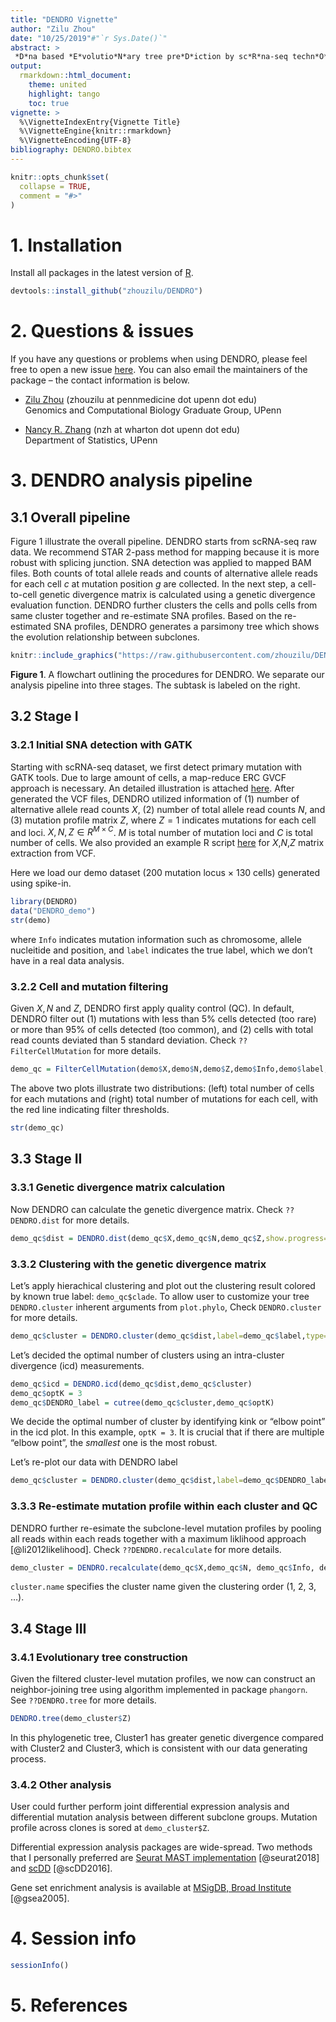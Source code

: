 ```yaml
---
title: "DENDRO Vignette"
author: "Zilu Zhou"
date: "10/25/2019"#"`r Sys.Date()`"
abstract: >
 *D*na based *E*volutio*N*ary tree pre*D*iction by sc*R*na-seq techn*O*logy (DENDRO) is a statistical framework that takes scRNA-seq data for a tumor and accurately reconstructs its phylogeny, assigning each single cell from the scRNA-seq data to a subclone. Our approach allows us to (1) cluster cells based on genomic profiles while accounting for transcriptional bursting, technical dropout and sequencing error, as benchmarked on in silico mixture and a spike-in analysis, (2) make robust mutation profile inference in subclonal resolution, and (3) perform DNA-RNA joint analysis with same set of cells and examine the relationship between transcriptomic variation and mutation profile. For more detail, please check our [biorixv preprint, no link yet](www.rstudio.com)
output: 
  rmarkdown::html_document:
    theme: united
    highlight: tango
    toc: true
vignette: >
  %\VignetteIndexEntry{Vignette Title}
  %\VignetteEngine{knitr::rmarkdown}
  %\VignetteEncoding{UTF-8}
bibliography: DENDRO.bibtex
---
```


```r
knitr::opts_chunk$set(
  collapse = TRUE,
  comment = "#>"
)
```

# 1. Installation
Install all packages in the latest version of [R](https://www.r-project.org/).
```r
devtools::install_github("zhouzilu/DENDRO")
```

# 2. Questions & issues
If you have any questions or problems when using DENDRO, please feel free to open a new issue [here](https://github.com/zhouzilu/DENDRO/issues). You can also email the maintainers of the package -- the contact information is below.

* [Zilu Zhou](https://statistics.wharton.upenn.edu/profile/zhouzilu/) (zhouzilu at pennmedicine dot upenn dot edu)
  <br>
  Genomics and Computational Biology Graduate Group, UPenn

* [Nancy R. Zhang](https://statistics.wharton.upenn.edu/profile/nzh/) (nzh at wharton dot upenn dot edu)
  <br>
  Department of Statistics, UPenn

# 3. DENDRO analysis pipeline
## 3.1 Overall pipeline 

Figure 1 illustrate the overall pipeline. DENDRO starts from scRNA-seq raw data. We recommend STAR 2-pass method for mapping because it is more robust with splicing junction. SNA detection was applied to mapped BAM files. Both counts of total allele reads and counts of alternative allele reads for each cell $c$ at mutation position $g$ are collected. In the next step, a cell-to-cell genetic divergence matrix is calculated using a genetic divergence evaluation function. DENDRO further clusters the cells and polls cells from same cluster together and re-estimate SNA profiles. Based on the re-estimated SNA profiles, DENDRO generates a parsimony tree which shows the evolution relationship between subclones.

```r
knitr::include_graphics("https://raw.githubusercontent.com/zhouzilu/DENDRO/master/figure/Pkg_FIG-01.jpg")
```
  **Figure 1**. A flowchart outlining the procedures for DENDRO. We separate our analysis pipeline into three stages. The subtask is labeled on the right.

## 3.2 Stage I
### 3.2.1 Initial SNA detection with GATK

Starting with scRNA-seq dataset, we first detect primary mutation with GATK tools. Due to large amount of cells, a map-reduce ERC GVCF approach is necessary. An detailed illustration is attached [here](https://github.com/zhouzilu/DENDRO/blob/master/script/vcf_to_DENDROinput.R). After generated the VCF files, DENDRO utilized information of (1) number of alternative allele read counts $X$, (2) number of total allele read counts $N$, and (3) mutation profile matrix $Z$, where $Z=1$ indicates mutations for each cell and loci. $X, N, Z \in R^{M \times C}$. $M$ is total number of mutation loci and $C$ is total number of cells. We also provided an example R script [here]() for $X$,$N$,$Z$ matrix extraction from VCF.

Here we load our demo dataset (200 mutation locus $\times$ 130 cells) generated using spike-in.
```r
library(DENDRO)
data("DENDRO_demo")
str(demo)
```

where `Info` indicates mutation information such as chromosome, allele nucleitide and position, and `label` indicates the true label, which we don't have in a real data analysis.

### 3.2.2 Cell and mutation filtering 

Given $X, N$ and $Z$, DENDRO first apply quality control (QC). In default, DENDRO filter out (1) mutations with less than 5% cells detected (too rare) or more than 95% of cells detected (too common), and (2) cells with total read counts deviated than 5 standard deviation. Check `??FilterCellMutation` for more details. 

```r
demo_qc = FilterCellMutation(demo$X,demo$N,demo$Z,demo$Info,demo$label,cut.off.VAF = 0.05, cut.off.sd = 5)
```

The above two plots illustrate two distributions: (left) total number of cells for each mutations and (right) total number of mutations for each cell, with the red line indicating filter thresholds.

```r
str(demo_qc)
```


## 3.3 Stage II
### 3.3.1 Genetic divergence matrix calculation

Now DENDRO can calculate the genetic divergence matrix. Check `??DENDRO.dist` for more details.

```r
demo_qc$dist = DENDRO.dist(demo_qc$X,demo_qc$N,demo_qc$Z,show.progress=FALSE)
```

### 3.3.2 Clustering with the genetic divergence matrix

Let's apply hierachical clustering and plot out the clustering result colored by known true label: `demo_qc$clade`. To allow user to customize your tree `DENDRO.cluster` inherent arguments from `plot.phylo`, Check `DENDRO.cluster` for more details.

```r
demo_qc$cluster = DENDRO.cluster(demo_qc$dist,label=demo_qc$label,type='fan')
```

Let's decided the optimal number of clusters using an intra-cluster divergence (icd) measurements.

```r
demo_qc$icd = DENDRO.icd(demo_qc$dist,demo_qc$cluster)
demo_qc$optK = 3
demo_qc$DENDRO_label = cutree(demo_qc$cluster,demo_qc$optK)
```

We decide the optimal number of cluster by identifying kink or "elbow point" in the icd plot. In this example, `optK = 3`. It is crucial that if there are multiple "elbow point", the *smallest* one is the most robust.

Let's re-plot our data with DENDRO label

```r
demo_qc$cluster = DENDRO.cluster(demo_qc$dist,label=demo_qc$DENDRO_label,type='fan')
```

### 3.3.3 Re-estimate mutation profile within each cluster and QC

DENDRO further re-esimate the subclone-level mutation profiles by pooling all reads within each reads together with a maximum liklihood approach [@li2012likelihood]. Check `??DENDRO.recalculate` for more details.

```r
demo_cluster = DENDRO.recalculate(demo_qc$X,demo_qc$N, demo_qc$Info, demo_qc$DENDRO_label, cluster.name=c('Cluster3','Cluster2','Cluster1'))
```
`cluster.name` specifies the cluster name given the clustering order (1, 2, 3, ...).

## 3.4 Stage III
### 3.4.1 Evolutionary tree construction

Given the filtered cluster-level mutation profiles, we now can construct an neighbor-joining tree using algorithm implemented in package `phangorn`. See `??DENDRO.tree` for more details.

```r
DENDRO.tree(demo_cluster$Z)
```

In this phylogenetic tree, Cluster1 has greater genetic divergence compared with Cluster2 and Cluster3, which is consistent with our data generating process. 

### 3.4.2 Other analysis

User could further perform joint differential expression analysis and differential mutation analysis between different subclone groups. Mutation profile across clones is sored at `demo_cluster$Z`.

Differential expression analysis packages are wide-spread. Two methods that I personally preferred are [Seurat MAST implementation](https://satijalab.org/seurat/get_started.html) [@seurat2018] and [scDD](https://bioconductor.org/packages/release/bioc/html/scDD.html) [@scDD2016].

Gene set enrichment analysis is available at [MSigDB, Broad Institute](http://software.broadinstitute.org/gsea/msigdb/) [@gsea2005].


# 4. Session info

```r
sessionInfo()
```

# 5. References

